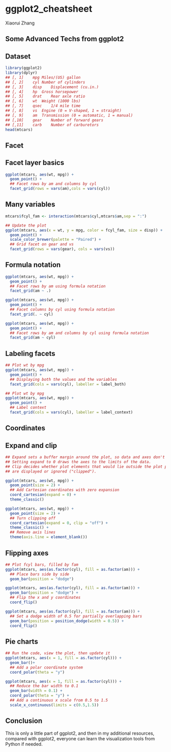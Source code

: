 # ggplot2_cheatsheet

Xiaorui Zhang

## Some Advanced Techs from ggplot2 

## Dataset
```r
library(ggplot2)
library(dplyr)
## [, 1]	mpg	Miles/(US) gallon
## [, 2]	cyl	Number of cylinders
## [, 3]	disp	Displacement (cu.in.)
## [, 4]	hp	Gross horsepower
## [, 5]	drat	Rear axle ratio
## [, 6]	wt	Weight (1000 lbs)
## [, 7]	qsec	1/4 mile time
## [, 8]	vs	Engine (0 = V-shaped, 1 = straight)
## [, 9]	am	Transmission (0 = automatic, 1 = manual)
## [,10]	gear	Number of forward gears
## [,11]	carb	Number of carburetors
head(mtcars)
```

## Facet

## Facet layer basics
```r
ggplot(mtcars, aes(wt, mpg)) + 
  geom_point() +
  ## Facet rows by am and columns by cyl
  facet_grid(rows = vars(am),cols = vars(cyl))
```


## Many variables
```r
mtcars$fcyl_fam <- interaction(mtcars$cyl,mtcars$am,sep = ":")

## Update the plot
ggplot(mtcars, aes(x = wt, y = mpg, color = fcyl_fam, size = disp)) +
  geom_point() +
  scale_color_brewer(palette = "Paired") +
  ## Grid facet on gear and vs
  facet_grid(rows = vars(gear), cols = vars(vs))
```


## Formula notation
```r
ggplot(mtcars, aes(wt, mpg)) + 
  geom_point() +
  ## Facet rows by am using formula notation
  facet_grid(am ~ .)

ggplot(mtcars, aes(wt, mpg)) + 
  geom_point() +
  ## Facet columns by cyl using formula notation
  facet_grid(. ~ cyl)

ggplot(mtcars, aes(wt, mpg)) + 
  geom_point() +
  ## Facet rows by am and columns by cyl using formula notation
  facet_grid(am ~ cyl)
```

## Labeling facets
```r
## Plot wt by mpg
ggplot(mtcars, aes(wt, mpg)) +
  geom_point() +
  ## Displaying both the values and the variables
  facet_grid(cols = vars(cyl), labeller = label_both)

## Plot wt by mpg
ggplot(mtcars, aes(wt, mpg)) +
  geom_point() +
  ## Label context
  facet_grid(cols = vars(cyl), labeller = label_context)
```

## Coordinates


## Expand and clip
```r
## Expand sets a buffer margin around the plot, so data and axes don't overlap. 
## Setting expand to 0 draws the axes to the limits of the data.
## Clip decides whether plot elements that would lie outside the plot panel 
## are displayed or ignored ("clipped").

ggplot(mtcars, aes(wt, mpg)) +
  geom_point(size = 2) +
  ## Add Cartesian coordinates with zero expansion
  coord_cartesian(expand = 0) +
  theme_classic()

ggplot(mtcars, aes(wt, mpg)) +
  geom_point(size = 2) +
  ## Turn clipping off
  coord_cartesian(expand = 0, clip = "off") +
  theme_classic() +
  ## Remove axis lines
  theme(axis.line = element_blank())
```


## Flipping axes 
```r
## Plot fcyl bars, filled by fam
ggplot(mtcars, aes(as.factor(cyl), fill = as.factor(am))) +
  ## Place bars side by side
  geom_bar(position = "dodge")

ggplot(mtcars, aes(as.factor(cyl), fill = as.factor(am))) +
  geom_bar(position = "dodge") +
  ## Flip the x and y coordinates
  coord_flip()

ggplot(mtcars, aes(as.factor(cyl), fill = as.factor(am))) +
  ## Set a dodge width of 0.5 for partially overlapping bars
  geom_bar(position = position_dodge(width = 0.5)) +
  coord_flip()
```


## Pie charts
```r
## Run the code, view the plot, then update it
ggplot(mtcars, aes(x = 1, fill = as.factor(cyl))) +
  geom_bar()+
  ## Add a polar coordinate system
  coord_polar(theta = "y")

ggplot(mtcars, aes(x = 1, fill = as.factor(cyl))) +
  ## Reduce the bar width to 0.1
  geom_bar(width = 0.1) +
  coord_polar(theta = "y") +
  ## Add a continuous x scale from 0.5 to 1.5
  scale_x_continuous(limits = c(0.5,1.5))
```

## Conclusion
This is only a little part of ggplot2, and then in my additional resources, compared with ggplot2, everyone can learn the visualization tools from Python if needed. 

























